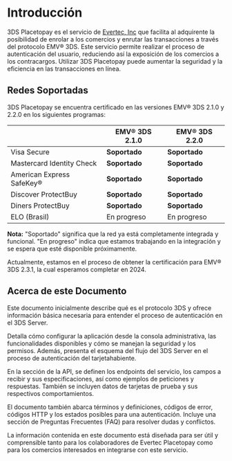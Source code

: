 <MissingTranslationBanner />

# Introducción

3DS Placetopay es el servicio de [Evertec, Inc](https://www.evertecinc.com) que facilita al adquirente la posibilidad de enrolar a los comercios y enrutar las transacciones a través del protocolo EMV® 3DS. Este servicio permite realizar el proceso de autenticación del usuario, reduciendo así la exposición de los comercios a los contracargos. Utilizar 3DS Placetopay puede aumentar la seguridad y la eficiencia en las transacciones en línea.

## Redes Soportadas

3DS Placetopay se encuentra certificado en las versiones EMV® 3DS 2.1.0 y 2.2.0 en los siguientes programas:

|                           | EMV® 3DS 2.1.0 | EMV® 3DS 2.2.0 |
|---------------------------|----------------|----------------|
| Visa Secure               | **Soportado**  | **Soportado**  |
| Mastercard Identity Check | **Soportado**  | **Soportado**  |
| American Express SafeKey® | **Soportado**  | **Soportado**  |
| Discover ProtectBuy       | **Soportado**  | **Soportado**  |
| Diners ProtectBuy         | **Soportado**  | **Soportado**  |
| ELO (Brasil)              | En progreso    | En progreso    |

**Nota:** "Soportado" significa que la red ya está completamente integrada y funcional. "En progreso" indica que estamos trabajando en la integración y se espera que esté disponible próximamente.

Actualmente, estamos en el proceso de obtener la certificación para EMV® 3DS 2.3.1, la cual esperamos completar en 2024.

## Acerca de este Documento
Este documento inicialmente describe qué es el protocolo 3DS y ofrece información básica necesaria para entender el proceso de autenticación en el 3DS Server.

Detalla cómo configurar la aplicación desde la consola administrativa, las funcionalidades disponibles y cómo se manejan la seguridad y los permisos. Además, presenta el esquema del flujo del 3DS Server en el proceso de autenticación del tarjetahabiente.

En la sección de la API, se definen los endpoints del servicio, los campos a recibir y sus especificaciones, así como ejemplos de peticiones y respuestas. También se incluyen datos de tarjetas de prueba y sus respectivos comportamientos.

El documento también abarca términos y definiciones, códigos de error, códigos HTTP y los estados posibles para una autenticación. Incluye una sección de Preguntas Frecuentes (FAQ) para resolver dudas y conflictos.

La información contenida en este documento está diseñada para ser útil y comprensible tanto para los colaboradores de Evertec Placetopay como para los comercios interesados en integrarse con este servicio.
